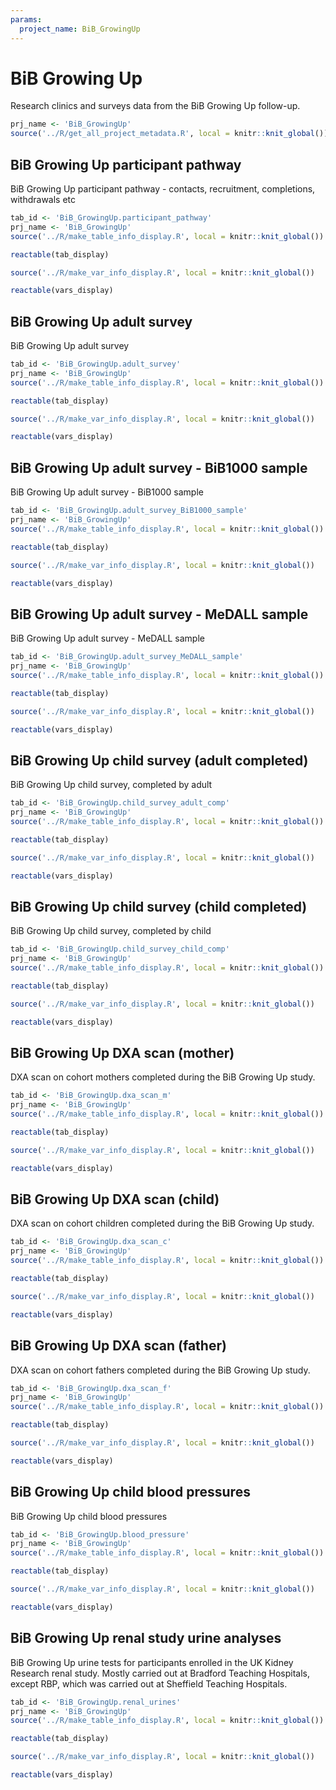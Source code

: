 ```yaml
---
params:
  project_name: BiB_GrowingUp
---
```




# BiB Growing Up {#BiB_GrowingUp}


Research clinics and surveys data from the BiB Growing Up follow-up.



```r
prj_name <- 'BiB_GrowingUp'
source('../R/get_all_project_metadata.R', local = knitr::knit_global())
```
## BiB Growing Up participant pathway {#BiB_GrowingUp.participant_pathway}


BiB Growing Up participant pathway - contacts, recruitment, completions, withdrawals etc



```r
tab_id <- 'BiB_GrowingUp.participant_pathway'
prj_name <- 'BiB_GrowingUp'
source('../R/make_table_info_display.R', local = knitr::knit_global())
```



```r
reactable(tab_display)
```



```r
source('../R/make_var_info_display.R', local = knitr::knit_global())
```



```r
reactable(vars_display)
```



## BiB Growing Up adult survey {#BiB_GrowingUp.adult_survey}


BiB Growing Up adult survey



```r
tab_id <- 'BiB_GrowingUp.adult_survey'
prj_name <- 'BiB_GrowingUp'
source('../R/make_table_info_display.R', local = knitr::knit_global())
```



```r
reactable(tab_display)
```



```r
source('../R/make_var_info_display.R', local = knitr::knit_global())
```



```r
reactable(vars_display)
```



## BiB Growing Up adult survey - BiB1000 sample {#BiB_GrowingUp.adult_survey_BiB1000_sample}


BiB Growing Up adult survey - BiB1000 sample



```r
tab_id <- 'BiB_GrowingUp.adult_survey_BiB1000_sample'
prj_name <- 'BiB_GrowingUp'
source('../R/make_table_info_display.R', local = knitr::knit_global())
```



```r
reactable(tab_display)
```



```r
source('../R/make_var_info_display.R', local = knitr::knit_global())
```



```r
reactable(vars_display)
```



## BiB Growing Up adult survey - MeDALL sample {#BiB_GrowingUp.adult_survey_MeDALL_sample}


BiB Growing Up adult survey - MeDALL sample



```r
tab_id <- 'BiB_GrowingUp.adult_survey_MeDALL_sample'
prj_name <- 'BiB_GrowingUp'
source('../R/make_table_info_display.R', local = knitr::knit_global())
```



```r
reactable(tab_display)
```



```r
source('../R/make_var_info_display.R', local = knitr::knit_global())
```



```r
reactable(vars_display)
```



## BiB Growing Up child survey (adult completed) {#BiB_GrowingUp.child_survey_adult_comp}


BiB Growing Up child survey, completed by adult



```r
tab_id <- 'BiB_GrowingUp.child_survey_adult_comp'
prj_name <- 'BiB_GrowingUp'
source('../R/make_table_info_display.R', local = knitr::knit_global())
```



```r
reactable(tab_display)
```



```r
source('../R/make_var_info_display.R', local = knitr::knit_global())
```



```r
reactable(vars_display)
```



## BiB Growing Up child survey (child completed) {#BiB_GrowingUp.child_survey_child_comp}


BiB Growing Up child survey, completed by child



```r
tab_id <- 'BiB_GrowingUp.child_survey_child_comp'
prj_name <- 'BiB_GrowingUp'
source('../R/make_table_info_display.R', local = knitr::knit_global())
```



```r
reactable(tab_display)
```



```r
source('../R/make_var_info_display.R', local = knitr::knit_global())
```



```r
reactable(vars_display)
```



## BiB Growing Up DXA scan (mother) {#BiB_GrowingUp.dxa_scan_m}


DXA scan on cohort mothers completed during the BiB Growing Up study.



```r
tab_id <- 'BiB_GrowingUp.dxa_scan_m'
prj_name <- 'BiB_GrowingUp'
source('../R/make_table_info_display.R', local = knitr::knit_global())
```



```r
reactable(tab_display)
```



```r
source('../R/make_var_info_display.R', local = knitr::knit_global())
```



```r
reactable(vars_display)
```



## BiB Growing Up DXA scan (child) {#BiB_GrowingUp.dxa_scan_c}


DXA scan on cohort children completed during the BiB Growing Up study.



```r
tab_id <- 'BiB_GrowingUp.dxa_scan_c'
prj_name <- 'BiB_GrowingUp'
source('../R/make_table_info_display.R', local = knitr::knit_global())
```



```r
reactable(tab_display)
```



```r
source('../R/make_var_info_display.R', local = knitr::knit_global())
```



```r
reactable(vars_display)
```



## BiB Growing Up DXA scan (father) {#BiB_GrowingUp.dxa_scan_f}


DXA scan on cohort fathers completed during the BiB Growing Up study.



```r
tab_id <- 'BiB_GrowingUp.dxa_scan_f'
prj_name <- 'BiB_GrowingUp'
source('../R/make_table_info_display.R', local = knitr::knit_global())
```



```r
reactable(tab_display)
```



```r
source('../R/make_var_info_display.R', local = knitr::knit_global())
```



```r
reactable(vars_display)
```



## BiB Growing Up child blood pressures {#BiB_GrowingUp.blood_pressure}


BiB Growing Up child blood pressures



```r
tab_id <- 'BiB_GrowingUp.blood_pressure'
prj_name <- 'BiB_GrowingUp'
source('../R/make_table_info_display.R', local = knitr::knit_global())
```



```r
reactable(tab_display)
```



```r
source('../R/make_var_info_display.R', local = knitr::knit_global())
```



```r
reactable(vars_display)
```



## BiB Growing Up renal study urine analyses {#BiB_GrowingUp.renal_urines}


BiB Growing Up urine tests for participants enrolled in the UK Kidney Research renal study. Mostly carried out at Bradford Teaching Hospitals, except RBP, which was carried out at Sheffield Teaching Hospitals.



```r
tab_id <- 'BiB_GrowingUp.renal_urines'
prj_name <- 'BiB_GrowingUp'
source('../R/make_table_info_display.R', local = knitr::knit_global())
```



```r
reactable(tab_display)
```



```r
source('../R/make_var_info_display.R', local = knitr::knit_global())
```



```r
reactable(vars_display)
```



